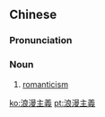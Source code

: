 {{also|浪漫主义}}
==Chinese==
{{zh-forms|s=浪漫主义|type=22}}

===Pronunciation===
{{zh-pron
|m=làngmàn zhǔyì
|c=long6 maan6 zyu2 ji6
|cat=n
}}

===Noun===
{{zh-noun}}

# [[romanticism]]

[[ko:浪漫主義]]
[[pt:浪漫主義]]
